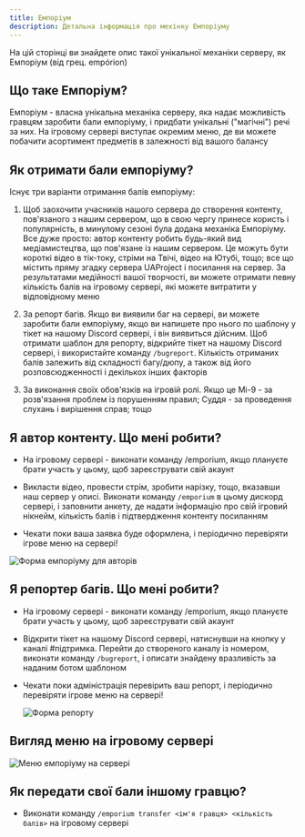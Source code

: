```yaml
---
title: Емпоріум
description: Детальна інформація про мехінку Емпоріуму
---
```



На цій сторінці ви знайдете опис такої унікальної механіки серверу, як Емпоріум (від грец. empórion) 

## Що таке Емпоріум?

Емпоріум - власна унікальна механіка серверу, яка надає можливість гравцям заробити бали емпоріуму, і придбати унікальні ("магічні") речі за них. На ігровому сервері виступає окремим меню, де ви можете побачити асортимент предметів в залежності від вашого балансу

## Як отримати бали емпоріуму?

Існує три варіанти отримання балів емпоріуму:

1. Щоб заохочити учасників нашого сервера до створення контенту, пов'язаного з нашим сервером, що в свою чергу принесе користь і популярність, в минулому сезоні була додана механіка Емпоріуму. Все дуже просто: автор контенту робить будь-який вид медіамистецтва, що пов'язане із нашим сервером. Це можуть бути короткі відео в тік-току, стріми на Твічі, відео на Ютубі, тощо; все що містить пряму згадку сервера UAProject і посилання на сервер. За результатами медійності вашої творчості, ви можете отримати певну кількість балів на ігровому сервері, які можете витратити у відповідному меню

2. За репорт багів. Якщо ви виявили баг на сервері, ви можете заробити бали емпоріуму, якщо ви напишете про нього по шаблону у тікет на нашому Discord сервері, і він виявиться дійсним. Щоб отримати шаблон для репорту, відкрийте тікет на нашому Discord сервері, і використайте команду `/bugreport`. Кількість отриманих балів залежить від складності багу/дюпу, а також від його розповсюдженності і декількох інших факторів

3. За виконання своїх обов'язків на ігровій ролі. Якщо це Мі-9 - за розв'язання проблем із порушенням правил; Суддя - за проведення слухань і вирішення справ; тощо

## Я автор контенту. Що мені робити?

- На ігровому сервері - виконати команду /emporium, якщо плануєте брати участь у цьому, щоб зареєструвати свій акаунт

- Викласти відео, провести стрім, зробити нарізку, тощо, вказавши наш сервер у описі. Виконати команду `/emporium` в цьому дискорд сервері, і заповнити анкету, де надати інформацію про свій ігровий нікнейм, кількість балів і підтвердження контенту посиланням

- Чекати поки ваша заявка буде оформлена, і періодично перевіряти ігрове меню на сервері!

<p align={"center"}>
    <img src={author.src} align alt="Форма емпоріуму для авторів" />
</p>


## Я репортер багів. Що мені робити?

- На ігровому сервері - виконати команду /emporium, якщо плануєте брати участь у цьому, щоб зареєструвати свій акаунт

- Відкрити тікет на нашому Discord сервері, натиснувши на кнопку у каналі #підтримка. Перейти до створеного каналу із номером, виконати команду `/bugreport`, і описати знайдену вразливість за наданим ботом шаблоном

- Чекати поки адміністрація перевірить ваш репорт, і періодично перевіряти ігрове меню на сервері!

  ![Форма репорту](../../../../assets/emporium/report.png)

## Вигляд меню на ігровому сервері

<p align={"center"}>
    <img src={ingame.src} align alt="Меню емпоріуму на сервері" />
</p>

## Як передати свої бали іншому гравцю?

- Виконати команду `/emporium transfer <ім'я гравця> <кількість балів>` на ігровому сервері